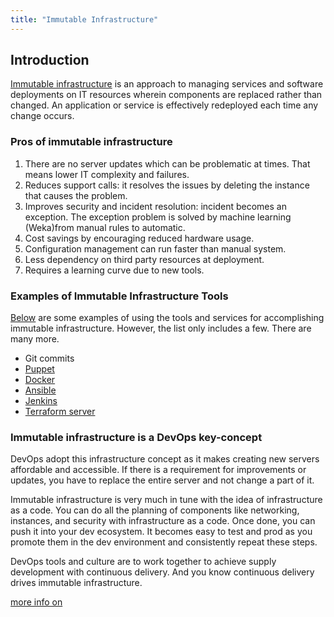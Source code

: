 ```yaml
---
title: "Immutable Infrastructure"
---
```


## Introduction

[Immutable infrastructure](https://www.digitalocean.com/community/tutorials/what-is-immutable-infrastructure) is an approach to managing services and software deployments on IT resources wherein components are  replaced rather than changed. An application or service is effectively redeployed each time any change occurs.

### Pros of immutable infrastructure

1. There are no server updates which can be problematic at times. That means lower IT complexity and failures.
2. Reduces support calls: it resolves the issues by deleting the instance that causes the problem.
3. Improves security and incident resolution: incident becomes an exception. The exception problem is solved by machine learning (Weka)from manual rules to automatic.
4. Cost savings by encouraging reduced hardware usage.
5. Configuration management can run faster than manual system.
6. Less dependency on third party resources at deployment.
7. Requires a learning curve due to new tools.

### Examples of Immutable Infrastructure Tools

[Below](https://cloudinfrastructureservices.co.uk/what-is-immutable-infrastructure-best-practices/) are some examples of using the tools and services for accomplishing immutable infrastructure. However, the list only includes a few. There are many more.

- Git commits
- [Puppet](https://cloudinfrastructureservices.co.uk/ansible-vs-puppet/)
- [Docker](https://cloudinfrastructureservices.co.uk/how-to-setup-docker-compose-on-windows-server-in-azure-aws-gcp/)
- [Ansible](https://cloudinfrastructureservices.co.uk/how-to-setup-ansible-control-node-on-azure-aws-gcp/)
- [Jenkins](https://cloudinfrastructureservices.co.uk/how-to-setup-jenkins-ci-cd-server-on-azureawsgcp/)
- [Terraform server](https://cloudinfrastructureservices.co.uk/how-to-setup-terraform-on-linux-in-azure-aws-gcp/)

### Immutable infrastructure is a DevOps key-concept

DevOps adopt this infrastructure concept as it makes creating new servers affordable and accessible. If there is a requirement for improvements or updates, you have to replace the entire server and not change a part of it.

Immutable infrastructure is very much in tune with the idea of infrastructure as a code. You can do all the planning of components like networking, instances, and security with infrastructure as a code. Once done, you can push it into your dev ecosystem. It becomes easy to test and prod as you promote them in the dev environment and consistently repeat these steps.

DevOps tools and culture are to work together to achieve supply development with continuous delivery. And you know continuous delivery drives immutable infrastructure.

[more info on](https://sites.google.com/view/devopscifo/git)
